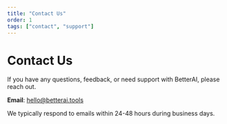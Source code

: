 ```yaml
---
title: "Contact Us"
order: 1
tags: ["contact", "support"]
---
```


# Contact Us

If you have any questions, feedback, or need support with BetterAI, please  reach out.

**Email**: [hello@betterai.tools](mailto:hello@betterai.tools)

We typically respond to emails within 24-48 hours during business days.


